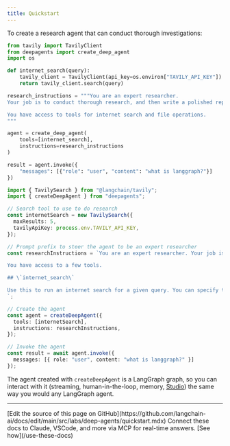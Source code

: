 ```yaml
---
title: Quickstart
---
```


To create a research agent that can conduct thorough investigations:

<CodeGroup>

```python Python
from tavily import TavilyClient
from deepagents import create_deep_agent
import os

def internet_search(query):
    tavily_client = TavilyClient(api_key=os.environ["TAVILY_API_KEY"])
    return tavily_client.search(query)

research_instructions = """You are an expert researcher.
Your job is to conduct thorough research, and then write a polished report.

You have access to tools for internet search and file operations.
"""

agent = create_deep_agent(
    tools=[internet_search],
    instructions=research_instructions
)

result = agent.invoke({
    "messages": [{"role": "user", "content": "what is langgraph?"}]
})
```

```typescript JavaScript
import { TavilySearch } from "@langchain/tavily";
import { createDeepAgent } from "deepagents";

// Search tool to use to do research
const internetSearch = new TavilySearch({
  maxResults: 5,
  tavilyApiKey: process.env.TAVILY_API_KEY,
});

// Prompt prefix to steer the agent to be an expert researcher
const researchInstructions = `You are an expert researcher. Your job is to conduct thorough research, and then write a polished report.

You have access to a few tools.

## \`internet_search\`

Use this to run an internet search for a given query. You can specify the number of results, the topic, and whether raw content should be included.
`;

// Create the agent
const agent = createDeepAgent({
  tools: [internetSearch],
  instructions: researchInstructions,
});

// Invoke the agent
const result = await agent.invoke({
  messages: [{ role: "user", content: "what is langgraph?" }]
});
```

</CodeGroup>

The agent created with `createDeepAgent` is a LangGraph graph, so you can interact with it (streaming, human-in-the-loop, memory, [Studio](/langsmith/studio)) the same way you would any LangGraph agent.

---

<Callout icon="pen-to-square" iconType="regular">
    [Edit the source of this page on GitHub](https://github.com/langchain-ai/docs/edit/main/src/labs/deep-agents/quickstart.mdx)
</Callout>
<Tip icon="terminal" iconType="regular">
    Connect these docs to Claude, VSCode, and more via MCP for    real-time answers. [See how](/use-these-docs)
</Tip>
